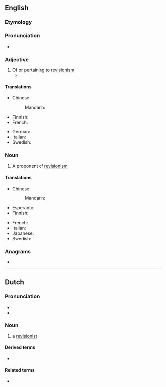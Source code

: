 ==English==

===Etymology===
{{suffix|revision|ist|lang=en}}

===Pronunciation===
* {{IPA|/ɹɪˈvɪʒənɪst/|lang=en}}

===Adjective===
{{en-adj}}

# Of or pertaining to [[revisionism]]
#* {{quote-journal|author=Oliver Brown|title=Oscar Pistorius jailed for five years – sport afforded no protection against his tragic fallibilities: Bladerunner's punishment for killing Reeva Steenkamp is but a frippery when set against the burden that her bereft parents, June and Barry, must carry &#91;print version: No room for sentimentality in this tragedy, 13 September 2014, p.&nbsp;S22&#93;|url=http://www.telegraph.co.uk/news/worldnews/oscar-pistorius/11089621/Oscar-Pistorius-jailed-for-five-years-sport-afforded-no-protection-against-his-tragic-fallibilities.html|work={{w|The Daily Telegraph}} (Sport)|date=21 October 2014|passage=[I]n the 575 days since [[w:Oscar Pistorius|[Oscar] Pistorius]] shot dead his girlfriend {{w|Reeva Steenkamp}}, there has been an unseemly scramble to construct '''revisionist''' histories, to identify evidence beneath that placid exterior of a pugnacious, hair-trigger personality.}}

====Translations====
{{trans-top|of or pertaining to revisionism}}
* Chinese:
*: Mandarin: {{t-needed|cmn}}
* Finnish: {{t|fi|revisionistinen}}
* French: {{t+|fr|révisionniste|m|f}}
{{trans-mid}}
* German: {{t-needed|de}}
* Italian: {{t|it|revisionista}}
* Swedish: {{t|sv|revisionistisk}}
{{trans-bottom}}

===Noun===
{{en-noun}}

# A proponent of [[revisionism]]

====Translations====
{{trans-top|proponent of revisionism}}
* Chinese:
*: Mandarin: {{t-needed|cmn}}
* Esperanto: {{t-needed|eo}}
* Finnish: {{t|fi|revisionisti}}
{{trans-mid}}
* French: {{t+|fr|révisionniste|m|f}}
* Italian: {{t|it|revisionista}}
* Japanese: {{t-needed|ja}}
* Swedish: {{t|sv|revisionist}}
{{trans-bottom}}

===Anagrams===
* {{anagrams|en|versionitis}}

----

==Dutch==

===Pronunciation===
* {{audio|Nl-revisionist.ogg|Audio|lang=nl}}
* {{rhymes|ɪst|lang=nl}}

===Noun===
{{nl-noun|m|g2=f|-en|revisionistje}}

# a [[#English|revisionist]]

====Derived terms====
* {{l|nl|revisionistisch}}

====Related terms====
* {{l|nl|revisionisme}}